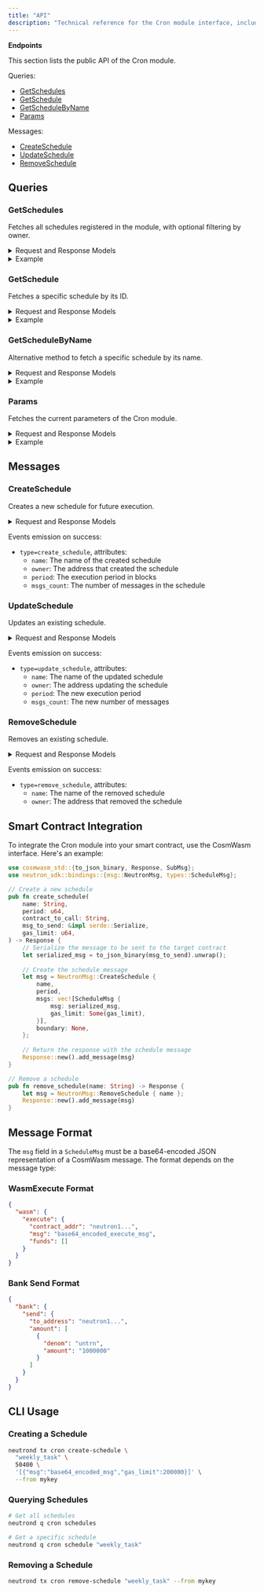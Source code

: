 ```yaml
---
title: "API"
description: "Technical reference for the Cron module interface, including queries and messages"
---
```


**Endpoints**

This section lists the public API of the Cron module.

Queries:
- [GetSchedules](#getschedules)
- [GetSchedule](#getschedule)
- [GetScheduleByName](#getschedulebyname)
- [Params](#params)

Messages:
- [CreateSchedule](#createschedule)
- [UpdateSchedule](#updateschedule)
- [RemoveSchedule](#removeschedule)

## Queries

### GetSchedules

Fetches all schedules registered in the module, with optional filtering by owner.

<details>
  <summary>Request and Response Models</summary>

```protobuf
// Request
message QueryGetSchedulesRequest {
  string name = 1;
  string owner = 2;
  cosmos.base.query.v1beta1.PageRequest pagination = 3;
}

// Response
message QueryGetSchedulesResponse {
  repeated Schedule schedules = 1;
  cosmos.base.query.v1beta1.PageResponse pagination = 2;
}

message Schedule {
  string name = 1;
  string owner = 2;
  uint64 period = 3;
  repeated ScheduleMsg msgs = 4;
  optional uint64 boundary = 5;
  optional uint64 last_execute_height = 6;
}

message ScheduleMsg {
  string msg = 1;
  optional uint64 gas_limit = 2;
}
```
</details>

<details>
  <summary>Example</summary>

```shell
# Example querying all schedules
curl -X 'GET' \
  'https://rest.neutron.org/neutron/cron/schedules' \
  -H 'accept: application/json'
```

```json
{
  "schedules": [
    {
      "name": "daily_reward_distribution",
      "owner": "neutron14hj2tavq8fpesdwxxcu44rty3hh90vhujrvcmstl4zr3txmfvw9s5c2epq",
      "period": 7200,
      "msgs": [
        {
          "msg": "eyJleGVjdXRlX2NvbnRyYWN0Ijp7ImNvbnRyYWN0X2FkZHIiOiJuZXV0cm9uMTZjNHVtbnAzN3BnODl2bDI0YTJtMWdwNnFwcW5ld3d0OHB6d2h4M3FkdnU3aDd5c3l3N2RhcnVxbWVtMHdkZyIsIm1zZyI6ImV5SnNiMkZrY21WM1lYSmtjeUk2ZXlKMllXeHBaR0YwYjNJaU9pSmphR0Z1Ym1Wc0xUVXlJaXdpY21WemEybHBZblYwWlNJNlptRnNjMlY5ZlE9PSIsImZ1bmRzIjpbXX19",
          "gas_limit": 200000
        }
      ],
      "boundary": null,
      "last_execute_height": 8764230
    },
    {
      "name": "weekly_parameter_update",
      "owner": "neutron14hj2tavq8fpesdwxxcu44rty3hh90vhujrvcmstl4zr3txmfvw9s5c2epq",
      "period": 50400,
      "msgs": [
        {
          "msg": "eyJleGVjdXRlX2NvbnRyYWN0Ijp7ImNvbnRyYWN0X2FkZHIiOiJuZXV0cm9uMTZjNHVtbnAzN3BnODl2bDI0YTJtMWdwNnFwcW5ld3d0OHB6d2h4M3FkdnU3aDd5c3l3N2RhcnVxbWVtMHdkZyIsIm1zZyI6ImV5SndjbTl3YjNObElIdlpaSndaWEp3bVdWMFpYSWlPbnNpY0dGeVlXMWxkR1Z5Y3lJNmV5SndjbTl3YjNObFgzWmhiSFZsSWpvaUxqSXdJbjE5ZlE9PSIsImZ1bmRzIjpbXX19",
          "gas_limit": 150000
        }
      ],
      "boundary": 8800000,
      "last_execute_height": 8749830
    }
  ],
  "pagination": {
    "next_key": null,
    "total": "2"
  }
}
```
</details>

### GetSchedule

Fetches a specific schedule by its ID.

<details>
  <summary>Request and Response Models</summary>

```protobuf
// Request
message QueryGetScheduleRequest {
  string name = 1;
}

// Response
message QueryGetScheduleResponse {
  Schedule schedule = 1;
}
```
</details>

<details>
  <summary>Example</summary>

```shell
# Example querying a specific schedule
curl -X 'GET' \
  'https://rest.neutron.org/neutron/cron/schedule/daily_reward_distribution' \
  -H 'accept: application/json'
```

```json
{
  "schedule": {
    "name": "daily_reward_distribution",
    "owner": "neutron14hj2tavq8fpesdwxxcu44rty3hh90vhujrvcmstl4zr3txmfvw9s5c2epq",
    "period": 7200,
    "msgs": [
      {
        "msg": "eyJleGVjdXRlX2NvbnRyYWN0Ijp7ImNvbnRyYWN0X2FkZHIiOiJuZXV0cm9uMTZjNHVtbnAzN3BnODl2bDI0YTJtMWdwNnFwcW5ld3d0OHB6d2h4M3FkdnU3aDd5c3l3N2RhcnVxbWVtMHdkZyIsIm1zZyI6ImV5SnNiMkZrY21WM1lYSmtjeUk2ZXlKMllXeHBaR0YwYjNJaU9pSmphR0Z1Ym1Wc0xUVXlJaXdpY21WemEybHBZblYwWlNJNlptRnNjMlY5ZlE9PSIsImZ1bmRzIjpbXX19",
        "gas_limit": 200000
      }
    ],
    "boundary": null,
    "last_execute_height": 8764230
  }
}
```
</details>

### GetScheduleByName

Alternative method to fetch a specific schedule by its name.

<details>
  <summary>Request and Response Models</summary>

```protobuf
// Request
message QueryGetScheduleByNameRequest {
  string name = 1;
}

// Response
message QueryGetScheduleByNameResponse {
  Schedule schedule = 1;
}
```
</details>

<details>
  <summary>Example</summary>

```shell
# Example querying a specific schedule by name
curl -X 'GET' \
  'https://rest.neutron.org/neutron/cron/schedule_by_name/daily_reward_distribution' \
  -H 'accept: application/json'
```

```json
{
  "schedule": {
    "name": "daily_reward_distribution",
    "owner": "neutron14hj2tavq8fpesdwxxcu44rty3hh90vhujrvcmstl4zr3txmfvw9s5c2epq",
    "period": 7200,
    "msgs": [
      {
        "msg": "eyJleGVjdXRlX2NvbnRyYWN0Ijp7ImNvbnRyYWN0X2FkZHIiOiJuZXV0cm9uMTZjNHVtbnAzN3BnODl2bDI0YTJtMWdwNnFwcW5ld3d0OHB6d2h4M3FkdnU3aDd5c3l3N2RhcnVxbWVtMHdkZyIsIm1zZyI6ImV5SnNiMkZrY21WM1lYSmtjeUk2ZXlKMllXeHBaR0YwYjNJaU9pSmphR0Z1Ym1Wc0xUVXlJaXdpY21WemEybHBZblYwWlNJNlptRnNjMlY5ZlE9PSIsImZ1bmRzIjpbXX19",
        "gas_limit": 200000
      }
    ],
    "boundary": null,
    "last_execute_height": 8764230
  }
}
```
</details>

### Params

Fetches the current parameters of the Cron module.

<details>
  <summary>Request and Response Models</summary>

```protobuf
// Request
message QueryParamsRequest {}

// Response
message QueryParamsResponse {
  Params params = 1;
}

message Params {
  uint64 max_gas_per_block = 1;
  uint64 max_msg_size = 2;
  uint64 max_msgs_per_schedule = 3;
  uint64 max_name_length = 4;
  uint64 min_period = 5;
}
```
</details>

<details>
  <summary>Example</summary>

```shell
# Example querying module parameters
curl -X 'GET' \
  'https://rest.neutron.org/neutron/cron/params' \
  -H 'accept: application/json'
```

```json
{
  "params": {
    "max_gas_per_block": 6000000,
    "max_msg_size": 10240,
    "max_msgs_per_schedule": 10,
    "max_name_length": 64,
    "min_period": 5
  }
}
```
</details>

## Messages

### CreateSchedule

Creates a new schedule for future execution.

<details>
  <summary>Request and Response Models</summary>

```protobuf
// Request
message MsgCreateSchedule {
  string name = 1;
  uint64 period = 2;
  repeated ScheduleMsg msgs = 3;
  optional uint64 boundary = 4;
  string sender = 5;
}

// Response
message MsgCreateScheduleResponse {}
```
</details>

Events emission on success:
- `type=create_schedule`, attributes:
    - `name`: The name of the created schedule
    - `owner`: The address that created the schedule
    - `period`: The execution period in blocks
    - `msgs_count`: The number of messages in the schedule

### UpdateSchedule

Updates an existing schedule.

<details>
  <summary>Request and Response Models</summary>

```protobuf
// Request
message MsgUpdateSchedule {
  string name = 1;
  uint64 period = 2;
  repeated ScheduleMsg msgs = 3;
  optional uint64 boundary = 4;
  string sender = 5;
}

// Response
message MsgUpdateScheduleResponse {}
```
</details>

Events emission on success:
- `type=update_schedule`, attributes:
    - `name`: The name of the updated schedule
    - `owner`: The address updating the schedule
    - `period`: The new execution period
    - `msgs_count`: The new number of messages

### RemoveSchedule

Removes an existing schedule.

<details>
  <summary>Request and Response Models</summary>

```protobuf
// Request
message MsgRemoveSchedule {
  string name = 1;
  string sender = 2;
}

// Response
message MsgRemoveScheduleResponse {}
```
</details>

Events emission on success:
- `type=remove_schedule`, attributes:
    - `name`: The name of the removed schedule
    - `owner`: The address that removed the schedule

## Smart Contract Integration

To integrate the Cron module into your smart contract, use the CosmWasm interface. Here's an example:

```rust
use cosmwasm_std::{to_json_binary, Response, SubMsg};
use neutron_sdk::bindings::{msg::NeutronMsg, types::ScheduleMsg};

// Create a new schedule
pub fn create_schedule(
    name: String,
    period: u64,
    contract_to_call: String,
    msg_to_send: &impl serde::Serialize,
    gas_limit: u64,
) -> Response {
    // Serialize the message to be sent to the target contract
    let serialized_msg = to_json_binary(msg_to_send).unwrap();
    
    // Create the schedule message
    let msg = NeutronMsg::CreateSchedule {
        name,
        period,
        msgs: vec![ScheduleMsg {
            msg: serialized_msg,
            gas_limit: Some(gas_limit),
        }],
        boundary: None,
    };
    
    // Return the response with the schedule message
    Response::new().add_message(msg)
}

// Remove a schedule
pub fn remove_schedule(name: String) -> Response {
    let msg = NeutronMsg::RemoveSchedule { name };
    Response::new().add_message(msg)
}
```

## Message Format

The `msg` field in a `ScheduleMsg` must be a base64-encoded JSON representation of a CosmWasm message. The format depends on the message type:

### WasmExecute Format

```json
{
  "wasm": {
    "execute": {
      "contract_addr": "neutron1...",
      "msg": "base64_encoded_execute_msg",
      "funds": []
    }
  }
}
```

### Bank Send Format

```json
{
  "bank": {
    "send": {
      "to_address": "neutron1...",
      "amount": [
        {
          "denom": "untrn",
          "amount": "1000000"
        }
      ]
    }
  }
}
```

## CLI Usage

### Creating a Schedule

```bash
neutrond tx cron create-schedule \
  "weekly_task" \
  50400 \
  '[{"msg":"base64_encoded_msg","gas_limit":200000}]' \
  --from mykey
```

### Querying Schedules

```bash
# Get all schedules
neutrond q cron schedules

# Get a specific schedule
neutrond q cron schedule "weekly_task"
```

### Removing a Schedule

```bash
neutrond tx cron remove-schedule "weekly_task" --from mykey
``` 